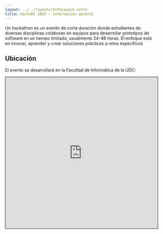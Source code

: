 ```yaml
---
layout: ../../layouts/InfoLayout.astro
title: HackUDC 2025 — Información general
---
```


Un hackathon es un evento de corta duración donde estudiantes de diversas disciplinas colaboran en equipos para desarrollar prototipos de software en un tiempo limitado, usualmente 24-48 horas. El enfoque está en innovar, aprender y crear soluciones prácticas a retos específicos

## Ubicación

El evento se desarrollará en la Facultad de Informática de la UDC:

<iframe
  width="100%"
  height="500"
  src="https://www.openstreetmap.org/export/embed.html?bbox=-8.412711024284365%2C43.33195002219778%2C-8.409170508384706%2C43.333783946330506&amp;layer=mapnik&amp;marker=43.33286625120424%2C-8.410940149999988"
  style="border: 1px solid black"
  class="rounded-md"
></iframe>
